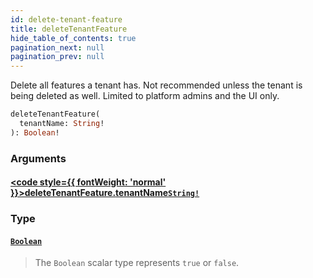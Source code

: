 ```yaml
---
id: delete-tenant-feature
title: deleteTenantFeature
hide_table_of_contents: true
pagination_next: null
pagination_prev: null
---
```








Delete all features a tenant has. Not recommended unless the tenant is being deleted as well. Limited
to platform admins and the UI only.

```graphql
deleteTenantFeature(
  tenantName: String!
): Boolean!
```


### Arguments

#### [<code style={{ fontWeight: 'normal' }}>deleteTenantFeature.<b>tenantName</b></code>](#)<Bullet />[`String!`](/scalars/string) <Badge class="secondary" text="non-null"/> <Badge class="secondary" text="scalar"/>
> 
> 

### Type

#### [`Boolean`](/scalars/boolean) <Badge class="secondary" text="scalar"/>
> The `Boolean` scalar type represents `true` or `false`.
> 





